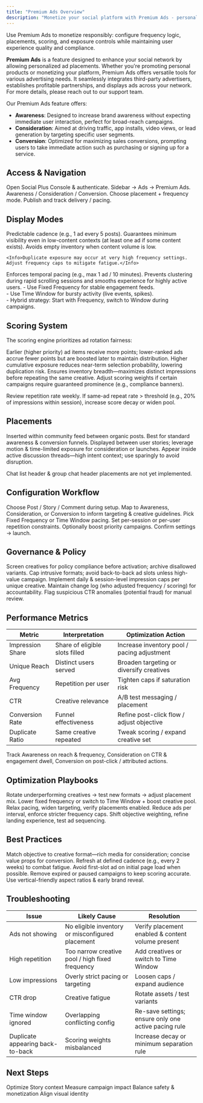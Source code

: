 ```yaml
---
title: "Premium Ads Overview"
description: "Monetize your social platform with Premium Ads - personalized ad placements, third-party integrations, and comprehensive campaign management tools."
---
```


<Info>
Use Premium Ads to monetize responsibly: configure frequency logic, placements, scoring, and exposure controls while maintaining user experience quality and compliance.
</Info>

**Premium Ads** is a feature designed to enhance your social network by allowing personalized ad placements. Whether you're promoting personal products or monetizing your platform, Premium Ads offers versatile tools for various advertising needs. It seamlessly integrates third-party advertisers, establishes profitable partnerships, and displays ads across your network. For more details, please reach out to our support team.

Our Premium Ads feature offers:

* **Awareness**: Designed to increase brand awareness without expecting immediate user interaction, perfect for broad-reach campaigns.
* **Consideration**: Aimed at driving traffic, app installs, video views, or lead generation by targeting specific user segments.
* **Conversion**: Optimized for maximizing sales conversions, prompting users to take immediate action such as purchasing or signing up for a service.

## Access & Navigation

<Steps>
  <Step title="Login">Open Social Plus Console & authenticate.</Step>
  <Step title="Open Ads Module">Sidebar → Ads → Premium Ads.</Step>
  <Step title="Select Campaign Type">Awareness / Consideration / Conversion.</Step>
  <Step title="Configure Display">Choose placement + frequency mode.</Step>
  <Step title="Launch & Monitor">Publish and track delivery / pacing.</Step>
</Steps>

## Display Modes

<Tabs>
  <Tab title="Fixed Frequency">
    Predictable cadence (e.g., 1 ad every 5 posts). Guarantees minimum visibility even in low-content contexts (at least one ad if some content exists). Avoids empty inventory when content volume is low.
    
    <Info>Duplicate exposure may occur at very high frequency settings. Adjust frequency caps to mitigate fatigue.</Info>
  </Tab>
  <Tab title="Time Window">
    Enforces temporal pacing (e.g., max 1 ad / 10 minutes). Prevents clustering during rapid scrolling sessions and smooths experience for highly active users.
  </Tab>
  <Tab title="Choosing Mode">
    - Use Fixed Frequency for stable engagement feeds.<br/>
    - Use Time Window for bursty activity (live events, spikes).<br/>
    - Hybrid strategy: Start with Frequency, switch to Window during campaigns.
  </Tab>
</Tabs>

## Scoring System

The scoring engine prioritizes ad rotation fairness:

<AccordionGroup>
  <Accordion title="Point Allocation">Earlier (higher priority) ad items receive more points; lower-ranked ads accrue fewer points but are boosted later to maintain distribution.</Accordion>
  <Accordion title="Repetition Control">Higher cumulative exposure reduces near-term selection probability, lowering duplication risk.</Accordion>
  <Accordion title="Fairness Objective">Ensures inventory breadth—maximizes distinct impressions before repeating the same creative.</Accordion>
  <Accordion title="Optimization Lever">Adjust scoring weights if certain campaigns require guaranteed prominence (e.g., compliance banners).</Accordion>
</AccordionGroup>

<Info>Review repetition rate weekly. If same-ad repeat rate > threshold (e.g., 20% of impressions within session), increase score decay or widen pool.</Info>

## Placements

<Tabs>
  <Tab title="Post Ads">Inserted within community feed between organic posts. Best for standard awareness & conversion funnels.</Tab>
  <Tab title="Story Ads">Displayed between user stories; leverage motion & time-limited exposure for consideration or launches.</Tab>
  <Tab title="Comment Ads">Appear inside active discussion threads—high intent context; use sparingly to avoid disruption.</Tab>
</Tabs>

<Warning>Chat list header & group chat header placements are not yet implemented.</Warning>

## Configuration Workflow

<Steps>
  <Step title="Select Placement">Choose Post / Story / Comment during setup.</Step>
  <Step title="Set Objective">Map to Awareness, Consideration, or Conversion to inform targeting & creative guidelines.</Step>
  <Step title="Define Display Mode">Pick Fixed Frequency or Time Window pacing.</Step>
  <Step title="Adjust Frequency Caps">Set per-session or per-user repetition constraints.</Step>
  <Step title="Apply Scoring Tweaks">Optionally boost priority campaigns.</Step>
  <Step title="Save & Activate">Confirm settings → launch.</Step>
</Steps>

## Governance & Policy

<AccordionGroup>
  <Accordion title="Brand Safety">Screen creatives for policy compliance before activation; archive disallowed variants.</Accordion>
  <Accordion title="User Experience">Cap intrusive formats; avoid back-to-back ad slots unless high-value campaign.</Accordion>
  <Accordion title="Frequency Caps">Implement daily & session-level impression caps per unique creative.</Accordion>
  <Accordion title="Audit Logs">Maintain change log (who adjusted frequency / scoring) for accountability.</Accordion>
  <Accordion title="Escalation">Flag suspicious CTR anomalies (potential fraud) for manual review.</Accordion>
</AccordionGroup>

## Performance Metrics

| Metric | Interpretation | Optimization Action |
|--------|----------------|---------------------|
| Impression Share | Share of eligible slots filled | Increase inventory pool / pacing adjustment |
| Unique Reach | Distinct users served | Broaden targeting or diversify creatives |
| Avg Frequency | Repetition per user | Tighten caps if saturation risk |
| CTR | Creative relevance | A/B test messaging / placement | 
| Conversion Rate | Funnel effectiveness | Refine post-click flow / adjust objective |
| Duplicate Ratio | Same creative repeated | Tweak scoring / expand creative set |

<Info>Track Awareness on reach & frequency, Consideration on CTR & engagement dwell, Conversion on post-click / attributed actions.</Info>

## Optimization Playbooks

<Tabs>
  <Tab title="Low CTR">Rotate underperforming creatives → test new formats → adjust placement mix.</Tab>
  <Tab title="High Duplicate Rate">Lower fixed frequency or switch to Time Window + boost creative pool.</Tab>
  <Tab title="Under-Delivery">Relax pacing, widen targeting, verify placements enabled.</Tab>
  <Tab title="UX Complaints">Reduce ads per interval, enforce stricter frequency caps.</Tab>
  <Tab title="Conversion Plateau">Shift objective weighting, refine landing experience, test ad sequencing.</Tab>
</Tabs>

## Best Practices

<AccordionGroup>
  <Accordion title="Strategic Alignment">Match objective to creative format—rich media for consideration; concise value props for conversion.</Accordion>
  <Accordion title="Creative Rotation">Refresh at defined cadence (e.g., every 2 weeks) to combat fatigue.</Accordion>
  <Accordion title="Session Experience">Avoid first-slot ad on initial page load when possible.</Accordion>
  <Accordion title="Data Hygiene">Remove expired or paused campaigns to keep scoring accurate.</Accordion>
  <Accordion title="Story Placement">Use vertical-friendly aspect ratios & early brand reveal.</Accordion>
</AccordionGroup>

## Troubleshooting

| Issue | Likely Cause | Resolution |
|-------|--------------|------------|
| Ads not showing | No eligible inventory or misconfigured placement | Verify placement enabled & content volume present |
| High repetition | Too narrow creative pool / high fixed frequency | Add creatives or switch to Time Window |
| Low impressions | Overly strict pacing or targeting | Loosen caps / expand audience |
| CTR drop | Creative fatigue | Rotate assets / test variants |
| Time window ignored | Overlapping conflicting config | Re-save settings; ensure only one active pacing rule |
| Duplicate appearing back-to-back | Scoring weights misbalanced | Increase decay or minimum separation rule |

## Next Steps

<CardGroup cols={2}>
  <Card title="Stories Management" icon="image" href="../social-management/stories">Optimize Story context</Card>
  <Card title="Analytics" icon="chart-bar" href="../analytics/overview">Measure campaign impact</Card>
</CardGroup>

<CardGroup cols={2}>
  <Card title="Moderation Feed" icon="shield" href="../user-and-content-management/mod-feed">Balance safety & monetization</Card>
  <Card title="Brand Settings" icon="badge-check" href="../settings/brand-settings">Align visual identity</Card>
</CardGroup>
